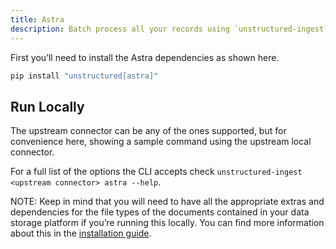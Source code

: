 ```yaml
---
title: Astra 
description: Batch process all your records using `unstructured-ingest` to store structured outputs and embeddings locally on your filesystem and upload those to a Astra DB index.
---
```


First you’ll need to install the Astra dependencies as shown here.

```bash
pip install "unstructured[astra]"

```


## Run Locally

The upstream connector can be any of the ones supported, but for convenience here, showing a sample command using the upstream local connector.


<CodeGroup>

  <AstraSh />

  <AstraPy />

</CodeGroup>

For a full list of the options the CLI accepts check `unstructured-ingest <upstream connector> astra --help`.

NOTE: Keep in mind that you will need to have all the appropriate extras and dependencies for the file types of the documents contained in your data storage platform if you’re running this locally. You can find more information about this in the [installation guide](/open-source/installation/overview).